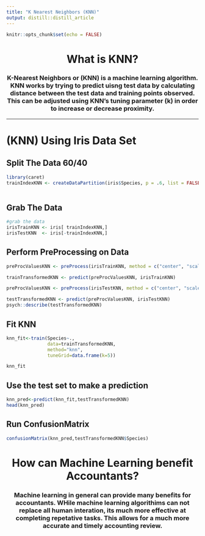 ```yaml
---
title: "K Nearest Neighbors (KNN)"
output: distill::distill_article
---
```


```r
knitr::opts_chunk$set(echo = FALSE)
```

<center>

# What is KNN?

### K-Nearest Neighbors or (KNN) is a machine learning algorithm. KNN works by trying to predict uisng test data by calculating distance between the test data and training points observed. This can be adjusted using KNN's tuning parameter (k) in order to increase or decrease proximity. 

</center>

------------------------------------------------------------------------
# (KNN) Using Iris Data Set

## Split The Data 60/40 
```r
library(caret)
trainIndexKNN <- createDataPartition(iris$Species, p = .6, list = FALSE, times = 1)
 
```

## Grab The Data
```r
#grab the data
irisTrainKNN <- iris[ trainIndexKNN,]
irisTestKNN  <- iris[-trainIndexKNN,]
```


## Perform PreProcessing on Data
```r
preProcValuesKNN <- preProcess(irisTrainKNN, method = c("center", "scale"))

trainTransformedKNN <- predict(preProcValuesKNN, irisTrainKNN)

preProcValuesKNN <- preProcess(irisTestKNN, method = c("center", "scale"))

testTransformedKNN <- predict(preProcValuesKNN, irisTestKNN)
psych::describe(testTransformedKNN)
```

## Fit KNN 
```r
knn_fit<-train(Species~.,
               data=trainTransformedKNN,
               method="knn",
               tuneGrid=data.frame(k=5))

knn_fit


```


## Use the test set to make a prediction
```r

knn_pred<-predict(knn_fit,testTransformedKNN)
head(knn_pred)

```

## Run ConfusionMatrix 

```r
confusionMatrix(knn_pred,testTransformedKNN$Species)

```


<center>

# How can Machine Learning benefit Accountants?

### Machine learning in general can provide many benefits for accountants. WHile machine learning algorithims can not replace all human interation, its much more effective at completing repetative tasks. This allows for a much more accurate and timely accounting review. 

</center>
